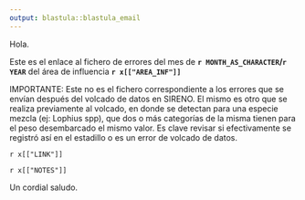```yaml
---
output: blastula::blastula_email 
---
```


Hola.

Este es el enlace al fichero de errores del mes de **`r MONTH_AS_CHARACTER`/`r YEAR`**
del área de influencia **`r x[["AREA_INF"]]`** 

IMPORTANTE: Este no es el fichero correspondiente a los errores que se envían después
del volcado de datos en SIRENO. El mismo es otro que se realiza previamente al volcado,
en donde se detectan para una especie mezcla (ej: Lophius spp), que dos o más categorías
de la misma tienen para el peso desembarcado el mismo valor. Es clave revisar si efectivamente
se registró así en el estadillo o es un error de volcado de datos. 

`r x[["LINK"]]`

`r x[["NOTES"]]`

Un cordial saludo.